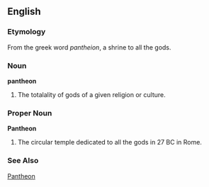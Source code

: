 ==English==
===Etymology===
From the greek word ''pantheion'', a shrine to all the gods.
===Noun===
'''pantheon'''
#The totalality of gods of a given religion or culture.

===Proper Noun===
'''Pantheon'''
#The circular temple dedicated to all the gods in 27 BC in Rome. 

===See Also===
[[w:Pantheon|Pantheon]]